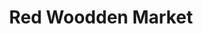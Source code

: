 ---
title: "Red Woodden Market"
meta_title: "Red Woodden Market craft"
description: "Craft de Red Woodden Market"
rank: "s"
draft: false
name: "Red Woodden Market"
recipe_img: "https://wiki.pokexgames.com/images/9/9b/Red_Wooden_Market.png"
level: 115
craft_time: 432000
result: 1
value_npc: 1
ingredients:
  - name: "Crypto Diamond Tokens"
    quantity: 2100
    item_img: "https://wiki.pokexgames.com/images/f/f8/Crypto_Diamond_Token.png"
    value_npc: 1
  - name: "Corrupted Pots Of Lava"
    quantity: 150
    item_img: "https://wiki.pokexgames.com/images/5/5a/Corrupted-Pot-of-Lava.gif"
    value_npc: 1
  - name: "Red Spikes"
    quantity: 100
    item_img: "https://wiki.pokexgames.com/images/0/02/Red_Spike.png"
    value_npc: 1
  - name: "Corrupted Tree Branches"
    quantity: 100
    item_img: "https://wiki.pokexgames.com/images/2/27/Corrupted-Tree-Branch.gif"
    value_npc: 1
  - name: "Corrupted Feathers"
    quantity: 100
    item_img: "https://wiki.pokexgames.com/images/5/5f/Corrupted-Feather.gif"
    value_npc: 1
  - name: "Royal Tails"
    quantity: 20
    item_img: "https://wiki.pokexgames.com/images/a/a0/Royal_Tail.png"
    value_npc: 1
  - name: "Flame Tails"
    quantity: 5
    item_img: "https://wiki.pokexgames.com/images/0/02/Flame_Tail.png"
    value_npc: 1
  - name: "Metal Scraps"
    quantity: 85
    item_img: "https://wiki.pokexgames.com/images/b/bb/Metal_Scraps.png"
    value_npc: 1
  - name: "Compressed Nightmare Gems"
    quantity: 25
    item_img: "https://wiki.pokexgames.com/images/7/70/Compressed_Nightmare_Gems.png"
    value_npc: 1
---